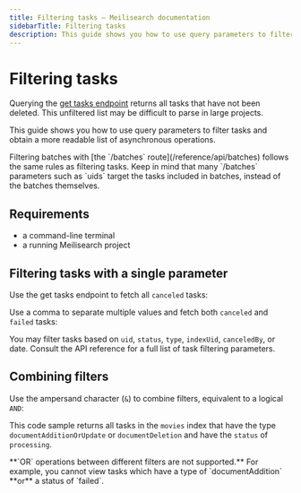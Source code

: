 ```yaml
---
title: Filtering tasks — Meilisearch documentation
sidebarTitle: Filtering tasks
description: This guide shows you how to use query parameters to filter tasks and obtain a more readable list of asynchronous operations.
---
```


# Filtering tasks

Querying the [get tasks endpoint](/reference/api/tasks#get-tasks) returns all tasks that have not been deleted. This unfiltered list may be difficult to parse in large projects.

This guide shows you how to use query parameters to filter tasks and obtain a more readable list of asynchronous operations.

<Tip>
Filtering batches with [the `/batches` route](/reference/api/batches) follows the same rules as filtering tasks. Keep in mind that many `/batches` parameters such as `uids` target the tasks included in batches, instead of the batches themselves.
</Tip>

## Requirements

- a command-line terminal
- a running Meilisearch project

## Filtering tasks with a single parameter

Use the get tasks endpoint to fetch all `canceled` tasks:

<CodeSamples id="async_guide_filter_by_statuses_1" />

Use a comma to separate multiple values and fetch both `canceled` and `failed` tasks:

<CodeSamples id="async_guide_filter_by_statuses_2" />

You may filter tasks based on `uid`, `status`, `type`, `indexUid`, `canceledBy`, or date. Consult the API reference for a full list of task filtering parameters.

## Combining filters

Use the ampersand character (`&`) to combine filters, equivalent to a logical `AND`:

<CodeSamples id="async_guide_multiple_filters_1" />

This code sample returns all tasks in the `movies` index that have the type `documentAdditionOrUpdate` or `documentDeletion` and have the `status` of `processing`.

<Warning>
**`OR` operations between different filters are not supported.** For example, you cannot view tasks which have a type of `documentAddition` **or** a status of `failed`.
</Warning>
